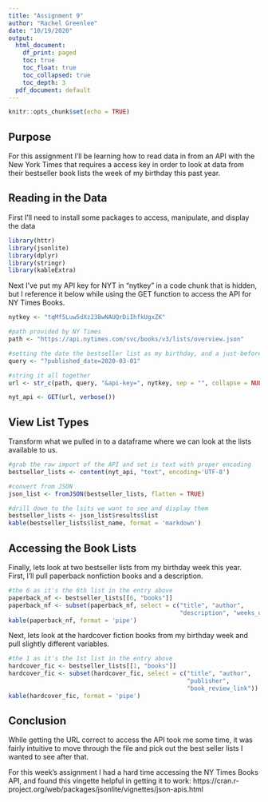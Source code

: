 ```yaml
---
title: "Assignment 9"
author: "Rachel Greenlee"
date: "10/19/2020"
output:
  html_document:
    df_print: paged
    toc: true
    toc_float: true
    toc_collapsed: true
    toc_depth: 3
  pdf_document: default
---
```


```r
knitr::opts_chunk$set(echo = TRUE)
```

## Purpose

For this assignment I'll be learning how to read data in from an API with the New York Times that requires a access key in order to look at data from their bestseller book lists the week of my birthday this past year. 



## Reading in the Data

First I'll need to install some packages to access, manipulate, and display the data

```r
library(httr)
library(jsonlite)
library(dplyr)
library(stringr)
library(kableExtra)
```

Next I've put my API key for NYT in "nytkey" in a code chunk that is hidden, but I reference it below while using the GET function to access the API for NY Times Books.

```r
nytkey <- "tqMf5Luw5dXz238wNAUQrDiIhfkUgxZK"
```


```r
#path provided by NY Times 
path <- "https://api.nytimes.com/svc/books/v3/lists/overview.json"

#setting the date the bestseller list as my birthday, and a just-before the pandemic time
query <- "?published_date=2020-03-01"

#string it all together
url <- str_c(path, query, "&api-key=", nytkey, sep = "", collapse = NULL)

nyt_api <- GET(url, verbose())
```

## View List Types

Transform what we pulled in to a dataframe where we can look at the lists available to us.

```r
#grab the raw import of the API and set is text with proper encoding
bestseller_lists <- content(nyt_api, "text", encoding='UTF-8')

#convert from JSON
json_list <- fromJSON(bestseller_lists, flatten = TRUE)

#drill down to the lsits we want to see and display them
bestseller_lists <- json_list$results$list
kable(bestseller_lists$list_name, format = 'markdown')
```

## Accessing the Book Lists

Finally, lets look at two bestseller lists from my birthday week this year. First, I'll pull paperback nonfiction books and a description.

```r
#the 6 as it's the 6th list in the entry above
paperback_nf <- bestseller_lists[[6, "books"]]
paperback_nf <- subset(paperback_nf, select = c("title", "author", 
                                                "description", "weeks_on_list"))
kable(paperback_nf, format = 'pipe')
```


Next, lets look at the hardcover fiction books from my birthday week and pull slightly different variables.


```r
#the 1 as it's the 1st list in the entry above
hardcover_fic <- bestseller_lists[[1, "books"]]
hardcover_fic <- subset(hardcover_fic, select = c("title", "author", 
                                                  "publisher", 
                                                  "book_review_link"))
kable(hardcover_fic, format = 'pipe')
```


## Conclusion

While getting the URL correct to access the API took me some time, it was fairly intuitive to move through the file and pick out the best seller lists I wanted to see after that. 

For this week's assignment I had a hard time accessing the NY Times Books API, and found this vingette helpful in getting it to work:
https://cran.r-project.org/web/packages/jsonlite/vignettes/json-apis.html